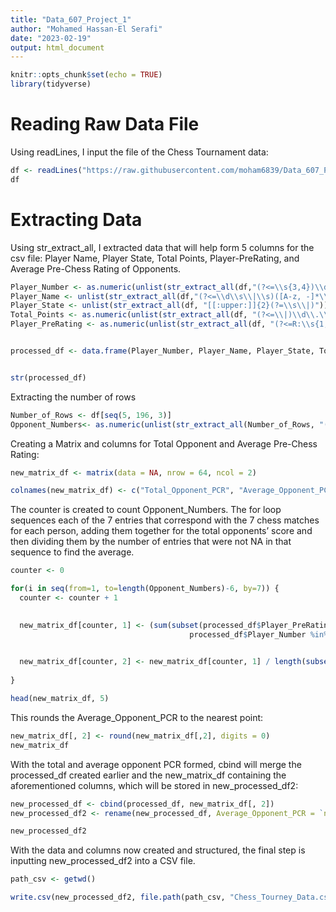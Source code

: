 ```yaml
---
title: "Data_607_Project_1"
author: "Mohamed Hassan-El Serafi"
date: "2023-02-19"
output: html_document
---
```


```r
knitr::opts_chunk$set(echo = TRUE)
library(tidyverse)
```


# Reading Raw Data File

Using readLines, I input the file of the Chess Tournament data:

```r
df <- readLines("https://raw.githubusercontent.com/moham6839/Data_607_Project_1/main/tournamentinfo.txt")
df
```



# Extracting Data

Using str_extract_all, I extracted data that will help form 5 columns for the csv file: Player Name, Player State, Total Points, Player-PreRating, and Average Pre-Chess Rating of Opponents.



```r
Player_Number <- as.numeric(unlist(str_extract_all(df,"(?<=\\s{3,4})\\d{1,2}(?=\\s)")))
Player_Name <- unlist(str_extract_all(df,"(?<=\\d\\s\\|\\s)([A-z, -]*\\s){1,}[[:alpha:]]*(?=\\s*\\|)"))
Player_State <- unlist(str_extract_all(df, "[[:upper:]]{2}(?=\\s\\|)"))
Total_Points <- as.numeric(unlist(str_extract_all(df, "(?<=\\|)\\d\\.\\d")))
Player_PreRating <- as.numeric(unlist(str_extract_all(df, "(?<=R:\\s{1,2})(\\d{3,4}(?=\\s))|(\\d{3,4}(?=P\\d{1,2}\\s*-))")))


processed_df <- data.frame(Player_Number, Player_Name, Player_State, Total_Points, Player_PreRating)


str(processed_df)
```
Extracting the number of rows  


```r
Number_of_Rows <- df[seq(5, 196, 3)]
Opponent_Numbers<- as.numeric(unlist(str_extract_all(Number_of_Rows, "(?<=\\|(W|L|D)\\s{2,3})[[:digit:]]{1,2}(?=\\|)|((?<!->)(?<=\\|(U|H|B|X))\\s{4}(?=\\|))")))
```

Creating a Matrix and columns for Total Opponent and Average Pre-Chess Rating:


```r
new_matrix_df <- matrix(data = NA, nrow = 64, ncol = 2)
```

```r
colnames(new_matrix_df) <- c("Total_Opponent_PCR", "Average_Opponent_PCR")
```

The counter is created to count Opponent_Numbers. The for loop sequences each of the 7 entries that correspond with the 7 chess matches for each person, adding them together for the total opponents’ score and then dividing them by the number of entries that were not NA in that sequence to find the average.


```r
counter <- 0
```

```r
for(i in seq(from=1, to=length(Opponent_Numbers)-6, by=7)) {
  counter <- counter + 1
  

  new_matrix_df[counter, 1] <- (sum(subset(processed_df$Player_PreRating, 
                                        processed_df$Player_Number %in% Opponent_Numbers[seq(from=i,to=i+6, by=1)])))
  

  new_matrix_df[counter, 2] <- new_matrix_df[counter, 1] / length(subset(Opponent_Numbers[seq(from=i, to=i+6, by=1)],!is.na(Opponent_Numbers[seq(from=i, to=i+6, by=1)])))
  
}
```


```r
head(new_matrix_df, 5)
```
This rounds the Average_Opponent_PCR to the nearest point:

```r
new_matrix_df[, 2] <- round(new_matrix_df[,2], digits = 0)
new_matrix_df
```

With the total and average opponent PCR formed, cbind will merge the processed_df created earlier and the new_matrix_df containing the aforementioned columns, which will be stored in new_processed_df2:

```r
new_processed_df <- cbind(processed_df, new_matrix_df[, 2])
new_processed_df2 <- rename(new_processed_df, Average_Opponent_PCR = `new_matrix_df[, 2]`)
```

```r
new_processed_df2
```


With the data and columns now created and structured, the final step is inputting new_processed_df2 into a CSV file.

```r
path_csv <- getwd()
```

```r
write.csv(new_processed_df2, file.path(path_csv, "Chess_Tourney_Data.csv"))
```

